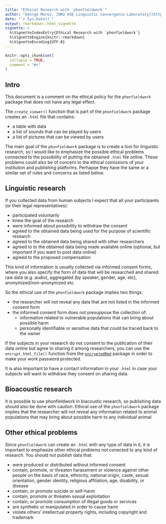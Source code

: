 ```yaml
---
title: "Ethical Research with `phonfieldwork`"
author: "George Moroz, [NRU HSE Linguistic Convergence Laboratory](https://ilcl.hse.ru/en/)"
date: "`r Sys.Date()`"
output: rmarkdown::html_vignette
vignette: >
  %\VignetteIndexEntry{Ethical Research with `phonfieldwork`}
  %\VignetteEngine{knitr::rmarkdown}
  %\VignetteEncoding{UTF-8}
---
```


```r
knitr::opts_chunk$set(
  collapse = TRUE,
  comment = "#>"
)
```

## Intro

This document is a comment on the ethical policy for the `phonfieldwork` package that does not have any legal effect.

The `create_viewer()` function that is part of the `phonfieldwork` package creates an `.html` file that contains:

* a table with data
* a list of sounds that can be played by users
* a list of pictures that can be viewed by users

The main goal of the `phonfieldwork` package is to create a tool for linguistic research, so I would like to emphasize the possible ethical problems connected to the possibility of putting the obtained `.html` file online. These problems could also be of concern to the ethical comissions of your institution and publishing platforms. Perhapse they have the same or a similar set of rules and concerns as listed below.

## Linguistic research

If you collected data from human subjects I expect that all your participants (or their legal representatives):

* participated voluntarily
* knew the goal of the research
* were informed about possibility to withdraw the consent
* agreed to the obtained data being used for the purpose of scientific research
* agreed to the obtained data being shared with other researchers
* agreed to to the obtained data being made available online (optional, but important if you want to post data online)
* agreed to the proposed compensation

This kind of information is usually collected via informed consent forms, where you also specify the form of data that will be researched and shared: raw data (e.g. audio), aggregated (by speaker, gender, age, etc), anonymized/non-anonymized etc.

So the ethical use of the `phonfieldwork` package implies two things:

* the researcher will not reveal any data that are not listed in the informed consent form 
* the informed consent form does not presuppose the collection of:
    * information related to vulnerable populations that can bring about possible harm
    * personally identifiable or sensitive data that could be traced back to the owner
    
If the subjects in your research do not consent to the publication of their data online but agree to sharing it among researchers, you can use the `encrypt_html_file()` function from the [`encryptedRmd`](https://CRAN.R-project.org/package=encryptedRmd) package in order to make your work password protected.

It is also important to have a contact information in your `.html` in case your subjects will want to withdraw they consent on sharing data.

## Bioacoustic research

It is possible to use phonfieldwork in biacoustic research, so publishing data should also be done with caution. Ethical use of the `phonfieldwork` package implies that the researcher will not reveal any information related to animal populations that may bring about possible harm to any individual animal.

## Other ethical problems

Since `phonfieldwork` can create an `.html` with any type of data in it, it is important to emphasize other ethical problems not conected to any kind of research. You should not publish data that:

* were produced or distributed without informed consent
* contain, promote, or threaten harassment or violence against other people on the basis of race, ethnicity, national origin, caste, sexual orientation, gender identity, religious affiliation, age, disability, or disease
* contain, or promote suicide or self-harm
* contain, promote or threaten sexual exploitation
* contain, or promote consumption of illegal goods or services
* are synthetic or manipulated in order to cause harm
* violate others’ intellectual property rights, including copyright and trademark
